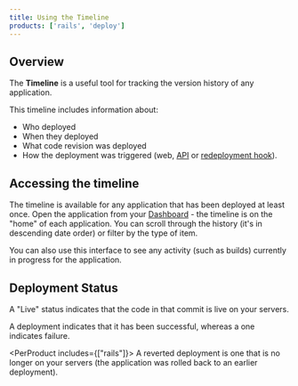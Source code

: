 ```yaml
---
title: Using the Timeline
products: ['rails', 'deploy']
---
```


## Overview

The **Timeline** is a useful tool for tracking the version history of any application.

This timeline includes information about: 

* Who deployed
* When they deployed
* What code revision was deployed 
* How the deployment was triggered (web, [API](https://developers.cloud66.com) or [redeployment hook](/docs/deployment/redeployment-hook)). 

## Accessing the timeline

The timeline is available for any application that has been deployed at least once. Open the application from your [Dashboard](https://app.cloud66.com/dashboard) - the timeline is on the "home" of each application. You can scroll through the history (it's in descending date order) or filter by the type of item.

You can also use this interface to see any activity (such as builds) currently in progress for the application.

## Deployment Status

A "Live" status indicates that the code in that commit is live on your servers.

A <Pill title="green" color="green" /> deployment indicates that it has been successful, whereas a <Pill title="red" color="red" /> one indicates failure.

<PerProduct includes={["rails"]}>
A reverted deployment is one that is no longer on your servers (the application was rolled back to an earlier deployment).
</PerProduct>
